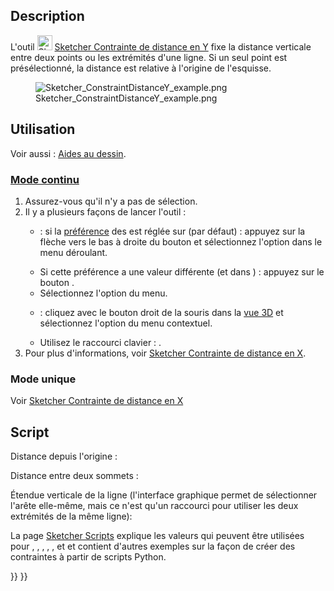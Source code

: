 <languages/>

{{Docnav/fr
|[[Sketcher_ConstrainDistanceX/fr|Contrainte distance en X]]
|[[Sketcher_ConstrainDistance/fr|Contrainte de distance]]
|[[Sketcher_Workbench/fr|Atelier Sketcher]]
|IconL=Sketcher_ConstrainDistanceX.svg‎
|IconR=Sketcher_ConstrainDistance.svg
|IconC=Workbench_Sketcher.svg
}}

{{GuiCommand/fr
|Name=Sketcher ConstrainDistanceY
|Name/fr=Sketcher Contrainte de distance en Y
|MenuLocation=Esquisse → Géométries d'esquisse → Contrainte de distance verticale
|Workbenches=[[Sketcher_Workbench/fr|Sketcher]]
|Shortcut={{KEY|I}}
|SeeAlso=[[Sketcher_ConstrainDistanceX/fr|Sketcher Contrainte de distance horizontale]], [[Sketcher_ConstrainDistance/fr|Sketcher Contrainte de distance]]
}}

==Description==

L'outil [[Image:Sketcher_ConstrainDistanceY.svg|24px]] [[Sketcher_ConstrainDistanceY/fr|Sketcher Contrainte de distance en Y]] fixe la distance verticale entre deux points ou les extrémités d'une ligne. Si un seul point est présélectionné, la distance est relative à l'origine de l'esquisse.

[[File:Sketcher ConstraintDistanceY example.png]]

<span id="Usage"></span>
==Utilisation==

Voir aussi : [[Sketcher_Workbench/fr#Aides_au_dessin|Aides au dessin]].

<span id="Continue_mode"></span>
===[[Sketcher_Workbench/fr#Modes_continus|Mode continu]]===

# Assurez-vous qu'il n'y a pas de sélection.
# Il y a plusieurs façons de lancer l'outil :
#* {{Version/fr|1.0}} : si la [[Sketcher_Preferences/fr#Général|préférence]] des {{MenuCommand|contraintes des dimensions}} est réglée sur {{Value|Outil unique}} (par défaut) : appuyez sur la flèche vers le bas à droite du bouton {{Button|[[Image:Sketcher_Dimension.svg||x16px]][[Image:Toolbar_flyout_arrow.svg|x16px]]}} et sélectionnez l'option {{MenuCommand|[[Image:Sketcher_ConstrainDistanceY.svg|16px]] Contrainte distance verticale}} dans le menu déroulant.
#* Si cette préférence a une valeur différente (et dans {{VersionMinus/fr|0.21}}) : appuyez sur le bouton {{Button|[[Image:Sketcher_ConstrainDistanceX.svg|16px]] [[Sketcher_ConstrainDistanceY/fr|Contrainte distance verticale]]}}.
#* Sélectionnez l'option {{MenuCommand|Esquisse → Contraintes d'esquisse → [[Image:Sketcher_ConstrainDistanceY.svg|16px]] Contrainte distance verticale}} du menu.
#* {{Version/fr|1.0}} : cliquez avec le bouton droit de la souris dans la [[3D_view/fr|vue 3D]] et sélectionnez l'option {{MenuCommand|Dimension → [[Image:Sketcher_ConstrainDistanceY.svg|16px]] Contrainte distance verticale}} du menu contextuel.
#* Utilisez le raccourci clavier : {{KEY|I}}.
# Pour plus d'informations, voir [[Sketcher_ConstrainDistanceX/fr#Mode_continu|Sketcher Contrainte de distance en X]].

<span id="Run-once_mode"></span>
===Mode unique===

Voir [[Sketcher_ConstrainDistanceX/fr#Mode_unique|Sketcher Contrainte de distance en X]]

<span id="Scripting"></span>
==Script==

Distance depuis l'origine :

{{Code|code=Sketch.addConstraint(Sketcher.Constraint('DistanceY', Edge, PointOfEdge, -1, 1, App.Units.Quantity('123.0 mm')))}}

Distance entre deux sommets :

{{Code|code=Sketch.addConstraint(Sketcher.Constraint('DistanceY', Edge1, PointOfEdge1, Edge2, PointOfEdge2, App.Units.Quantity('123.0 mm')))}}

Étendue verticale de la ligne (l'interface graphique permet de sélectionner l'arête elle-même, mais ce n'est qu'un raccourci pour utiliser les deux extrémités de la même ligne):

{{Code|code=Sketch.addConstraint(Sketcher.Constraint('DistanceY', Line, 1, Line, 2, App.Units.Quantity('123.0 mm')))}}

La page [[Sketcher_scripting/fr|Sketcher Scripts]] explique les valeurs qui peuvent être utilisées pour {{incode|Edge1}}, {{incode|Edge2}}, {{incode|Edge}}, {{incode| PointOfEdge1}}, {{incode| PointOfEdge2}}, {{incode|PointOfEdge}} et {{incode|Line}} et contient d'autres exemples sur la façon de créer des contraintes à partir de scripts Python.


{{Docnav/fr
|[[Sketcher_ConstrainDistanceX/fr|Contrainte distance en X]]
|[[Sketcher_ConstrainDistance/fr|Contrainte de distance]]
|[[Sketcher_Workbench/fr|Atelier Sketcher]]
|IconL=Sketcher_ConstrainDistanceX.svg‎
|IconR=Sketcher_ConstrainDistance.svg
|IconC=Workbench_Sketcher.svg
}}

{{Sketcher_Tools_navi{{#translation:}}}}
{{Userdocnavi{{#translation:}}}}